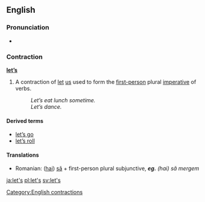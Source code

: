 {{see|lets|Lets|LETS}}
==English==

===Pronunciation===
*{{audio|en-us-let's.ogg|Audio (US)}}

===Contraction===
'''[[let]][['s|’s]]'''

# A contraction of [[let]] [[us]] used to form the [[first-person]] plural [[imperative]] of verbs.
#:''Let’s eat lunch sometime.''
#:''Let’s dance.''

====Derived terms====
*[[let's go|let’s go]]
*[[let's roll|let’s roll]]

====Translations====
{{trans-top|let us; forming first-person plural imperative}}
{{trans-mid}}
*Romanian: ([[hai]]) [[să]] + first-person plural subjunctive, '''''eg.''' (hai) să mergem''
{{trans-bottom}}

[[Category:English contractions]]

[[ja:let's]]
[[pl:let's]]
[[sv:let's]]